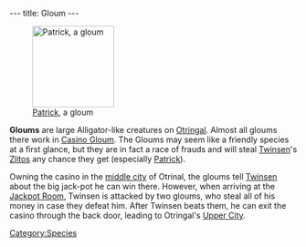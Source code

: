 ---
title: Gloum
---

{{twinsunica import}}[[Image:DVPATRIK.JPG|right|143px|thumb|[[Patrick]], a gloum]]

'''Gloums''' are large Alligator-like creatures on [[Otringal]]. Almost all gloums there work in [[Casino Gloum]]. The Gloums may seem like a friendly species at a first glance, but they are in fact a race of frauds and will steal [[Twinsen]]'s [[Zlito]]s any chance they get (especially [[Patrick]]).

Owning the casino in the [[middle city]] of Otrinal, the gloums tell [[Twinsen]] about the big jack-pot he can win there. However, when arriving at the [[Jackpot Room]], Twinsen is attacked by two gloums, who steal all of his money in case they defeat him. After Twinsen beats them, he can exit the casino through the back door, leading to Otringal's [[Upper City]].

[[Category:Gloums| ]]
[[Category:Gloum characters| ]]
[[Category:Gloum enemies| ]]
[[Category:Species]]